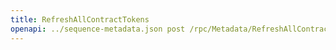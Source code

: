 ---
title: RefreshAllContractTokens
openapi: ../sequence-metadata.json post /rpc/Metadata/RefreshAllContractTokens
---

